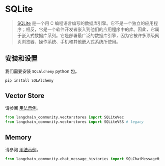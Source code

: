# SQLite

>[SQLite](https://en.wikipedia.org/wiki/SQLite) 是一个用 C 编程语言编写的数据库引擎。它不是一个独立的应用程序；相反，它是一个软件开发者嵌入到他们的应用程序中的库。因此，它属于嵌入式数据库系列。它是部署最广泛的数据库引擎，因为它被许多顶级网页浏览器、操作系统、手机和其他嵌入式系统所使用。

## 安装和设置

我们需要安装 `SQLAlchemy` python 包。

```bash
pip install SQLAlchemy
```

## Vector Store

请参阅 [用法示例](/docs/integrations/vectorstores/sqlitevec)。

```python
from langchain_community.vectorstores import SQLiteVec
from langchain_community.vectorstores import SQLiteVSS # legacy
```

## Memory

请参阅 [用法示例](/docs/integrations/memory/sqlite)。

```python
from langchain_community.chat_message_histories import SQLChatMessageHistory
```